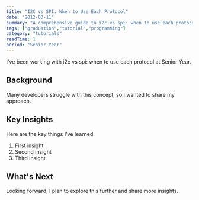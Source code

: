 ```yaml
---
title: "I2C vs SPI: When to Use Each Protocol"
date: "2012-03-11"
summary: "A comprehensive guide to i2c vs spi: when to use each protocol. Learn the fundamentals and best practices."
tags: ["graduation","tutorial","programming"]
category: "tutorials"
readTime: 1
period: "Senior Year"
---
```


I've been working with i2c vs spi: when to use each protocol at Senior Year.

## Background

Many developers struggle with this concept, so I wanted to share my approach.

## Key Insights

Here are the key things I've learned:

1. First insight
2. Second insight
3. Third insight

## What's Next

Looking forward, I plan to explore this further and share more insights.

